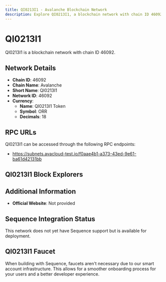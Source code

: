 ```yaml
--- 
title: QI0213I1 - Avalanche Blockchain Network
description: Explore QI0213I1, a blockchain network with chain ID 46092. Learn about its native currency, QI0213I1 Token, and how to interact with the network.
---
```


# QI0213I1

QI0213I1 is a blockchain network with chain ID 46092.

## Network Details

- **Chain ID**: 46092
- **Chain Name**: Avalanche
- **Short Name**: QI0213I1
- **Network ID**: 46092
- **Currency**: 
  - **Name**: QI0213I1 Token
  - **Symbol**: ORR
  - **Decimals**: 18

## RPC URLs

QI0213I1 can be accessed through the following RPC endpoints:

- https://subnets.avacloud-test.io/f0aae4b1-a373-43ed-9e61-ba61d42131bb

## QI0213I1 Block Explorers



## Additional Information

- **Official Website**: Not provided

## Sequence Integration Status

This network does not yet have Sequence support but is available for deployment.

## QI0213I1 Faucet

When building with Sequence, faucets aren't necessary due to our smart account infrastructure. This allows for a smoother onboarding process for your users and a better developer experience.
